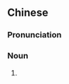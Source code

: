 ==Chinese==
{{zh-forms|type=41}}
{{wikipedia|lang=zh}}

===Pronunciation===
{{zh-pron
|m=Jílìjísī rén
|cat=n
}}

===Noun===
{{zh-noun}}

# {{lb|zh|historic}} {{non-gloss definition|Alternative name for {{l|zh|柯尔克孜人}}.}}